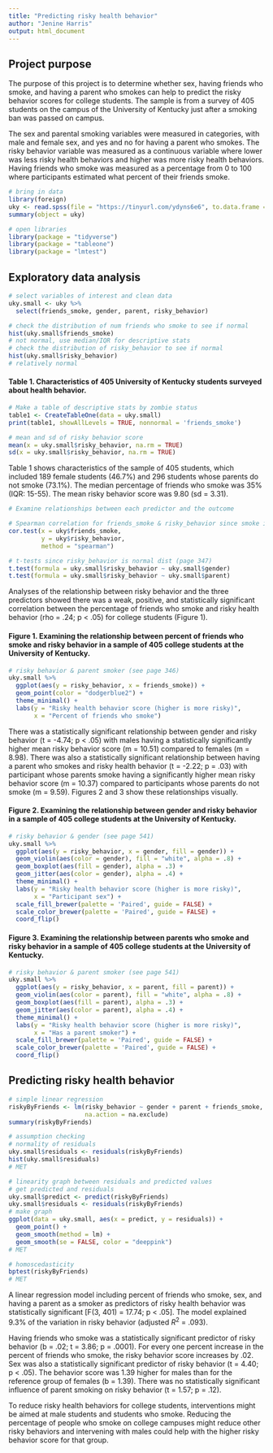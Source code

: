 ```yaml
---
title: "Predicting risky health behavior"
author: "Jenine Harris"
output: html_document
---
```


## Project purpose

The purpose of this project is to determine whether sex, having friends who smoke, and having a parent who smokes can help to predict the risky behavior scores for college students. The sample is from a survey of 405 students on the campus of the University of Kentucky just after a smoking ban was passed on campus.

The sex and parental smoking variables were measured in categories, with male and female sex, and yes and no for having a parent who smokes. The risky behavior variable was measured as a continuous variable where lower was less risky health behaviors and higher was more risky health behaviors. Having friends who smoke was measured as a percentage from 0 to 100 where participants estimated what percent of their friends smoke. 

```r
# bring in data
library(foreign)
uky <- read.spss(file = "https://tinyurl.com/ydyns6e6", to.data.frame = T)
summary(object = uky)

# open libraries
library(package = "tidyverse")
library(package = "tableone")
library(package = "lmtest")
```


## Exploratory data analysis


```r
# select variables of interest and clean data
uky.small <- uky %>% 
  select(friends_smoke, gender, parent, risky_behavior)  
```

```r
# check the distribution of num friends who smoke to see if normal
hist(uky.small$friends_smoke)
# not normal, use median/IQR for descriptive stats
# check the distribution of risky_behavior to see if normal
hist(uky.small$risky_behavior)
# relatively normal
```

#### Table 1. Characteristics of 405 University of Kentucky students surveyed about health behavior.

```r
# Make a table of descriptive stats by zombie status
table1 <- CreateTableOne(data = uky.small)
print(table1, showAllLevels = TRUE, nonnormal = 'friends_smoke')
```

```r
# mean and sd of risky behavior score
mean(x = uky.small$risky_behavior, na.rm = TRUE)
sd(x = uky.small$risky_behavior, na.rm = TRUE)
```

Table 1 shows characteristics of the sample of 405 students, which included 189 female students (46.7%) and 296 students whose parents do not smoke (73.1%). The median percentage of friends who smoke was 35% (IQR: 15-55). The mean risky behavior score was 9.80 (sd = 3.31).

```r
# Examine relationships between each predictor and the outcome

# Spearman correlation for friends_smoke & risky_behavior since smoke is nonnormal (page 504)
cor.test(x = uky$friends_smoke,
         y = uky$risky_behavior,
         method = "spearman")

# t-tests since risky_behavior is normal dist (page 347)
t.test(formula = uky.small$risky_behavior ~ uky.small$gender)
t.test(formula = uky.small$risky_behavior ~ uky.small$parent)
```

Analyses of the relationship between risky behavior and the three predictors showed there was a weak, positive, and statistically significant correlation between the percentage of friends who smoke and risky health behavior (rho = .24; p < .05) for college students (Figure 1).

#### Figure 1. Examining the relationship between percent of friends who smoke and risky behavior in a sample of 405 college students at the University of Kentucky. 

```r
# risky behavior & parent smoker (see page 346)
uky.small %>% 
  ggplot(aes(y = risky_behavior, x = friends_smoke)) +
  geom_point(color = "dodgerblue2") +
  theme_minimal() +
  labs(y = "Risky health behavior score (higher is more risky)",
       x = "Percent of friends who smoke")  
```

There was a statistically significant relationship between gender and risky behavior (t = -4.74; p < .05) with males having a statistically significantly higher mean risky behavior score (m = 10.51) compared to females (m = 8.98). There was also a statistically significant relationship between having a parent who smokes and risky health behavior (t = -2.22; p = .03) with participant whose parents smoke having a significantly higher mean risky behavior score (m = 10.37) compared to participants whose parents do not smoke (m = 9.59). Figures 2 and 3 show these relationships visually.

#### Figure 2. Examining the relationship between gender and risky behavior in a sample of 405 college students at the University of Kentucky. 

```r
# risky behavior & gender (see page 541)
uky.small %>% 
  ggplot(aes(y = risky_behavior, x = gender, fill = gender)) +
  geom_violin(aes(color = gender), fill = "white", alpha = .8) +
  geom_boxplot(aes(fill = gender), alpha = .3) +
  geom_jitter(aes(color = gender), alpha = .4) +
  theme_minimal() +
  labs(y = "Risky health behavior score (higher is more risky)",
       x = "Participant sex") +
  scale_fill_brewer(palette = 'Paired', guide = FALSE) +
  scale_color_brewer(palette = 'Paired', guide = FALSE) +
  coord_flip() 
```

#### Figure 3. Examining the relationship between parents who smoke and risky behavior in a sample of 405 college students at the University of Kentucky. 

```r
# risky behavior & parent smoker (see page 541)
uky.small %>% 
  ggplot(aes(y = risky_behavior, x = parent, fill = parent)) +
  geom_violin(aes(color = parent), fill = "white", alpha = .8) +
  geom_boxplot(aes(fill = parent), alpha = .3) +
  geom_jitter(aes(color = parent), alpha = .4) +
  theme_minimal() +
  labs(y = "Risky health behavior score (higher is more risky)",
       x = "Has a parent smoker") +
  scale_fill_brewer(palette = 'Paired', guide = FALSE) +
  scale_color_brewer(palette = 'Paired', guide = FALSE) +
  coord_flip() 
```

## Predicting risky health behavior

```r
# simple linear regression 
riskyByFriends <- lm(risky_behavior ~ gender + parent + friends_smoke, data = uky.small, 
                     na.action = na.exclude)
summary(riskyByFriends)

# assumption checking
# normality of residuals
uky.small$residuals <- residuals(riskyByFriends)
hist(uky.small$residuals)
# MET

# linearity graph between residuals and predicted values
# get predicted and residuals
uky.small$predict <- predict(riskyByFriends)
uky.small$residuals <- residuals(riskyByFriends)
# make graph
ggplot(data = uky.small, aes(x = predict, y = residuals)) +
  geom_point() +
  geom_smooth(method = lm) +
  geom_smooth(se = FALSE, color = "deeppink")
# MET

# homoscedasticity
bptest(riskyByFriends)
# MET


```

A linear regression model including percent of friends who smoke, sex, and having a parent as a smoker as predictors of risky health behavior was statistically significant [F(3, 401) = 17.74; p < .05]. The model explained 9.3% of the variation in risky behavior (adjusted $R^2$ = .093). 

Having friends who smoke was a statistically significant predictor of risky behavior (b = .02; t = 3.86; p = .0001). For every one percent increase in the percent of friends who smoke, the risky behavior score increases by .02. Sex was also a statistically significant predictor of risky behavior (t = 4.40; p < .05). The behavior score was 1.39 higher for males than for the reference group of females (b = 1.39). There was no statistically significant influence of parent smoking on risky behavior (t = 1.57; p = .12).

To reduce risky health behaviors for college students, interventions might be aimed at male students and students who smoke. Reducing the percentage of people who smoke on college campuses might reduce other risky behaviors and intervening with males could help with the higher risky behavior score for that group.

